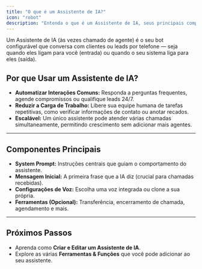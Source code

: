 ```yaml
---
title: "O que é um Assistente de IA?"
icon: "robot"
description: "Entenda o que é um Assistente de IA, seus principais componentes e como ele pode ajudar a automatizar suas interações por telefone."
---
```


Um Assistente de IA (às vezes chamado de agente) é o seu bot configurável que conversa com clientes ou leads por telefone — seja quando eles ligam para você (entrada) ou quando o seu sistema liga para eles (saída).

## Por que Usar um Assistente de IA?

- **Automatizar Interações Comuns:** Responda a perguntas frequentes, agende compromissos ou qualifique leads 24/7.
- **Reduzir a Carga de Trabalho:** Libere sua equipe humana de tarefas repetitivas, como verificar informações de contato ou anotar recados.
- **Escalável:** Um único assistente pode atender várias chamadas simultaneamente, permitindo crescimento sem adicionar mais agentes.

---

## Componentes Principais

- **System Prompt:** Instruções centrais que guiam o comportamento do assistente.
- **Mensagem Inicial:** A primeira frase que a IA diz (crucial para chamadas recebidas).
- **Configurações de Voz:** Escolha uma voz integrada ou clone a sua própria.
- **Ferramentas (Opcional):** Transferência, encerramento de chamada, agendamento e mais.

---

## Próximos Passos

- Aprenda como **Criar e Editar um Assistente de IA**.
- Explore as várias **Ferramentas & Funções** que você pode adicionar ao seu assistente.